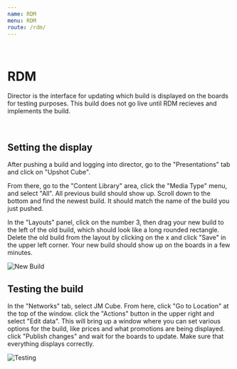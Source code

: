 ```yaml
---
name: RDM
menu: RDM
route: /rdm/
---
```


<br />

# RDM

Director is the interface for updating which build is displayed on the boards for testing purposes. This build does not go live until RDM recieves and implements the build.

<br />

## Setting the display

After pushing a build and logging into director, go to the "Presentations" tab and click on "Upshot Cube".

From there, go to the "Content Library" area, click the "Media Type" menu, and select "All". All previous build should show up. Scroll down to the bottom and find the newest build. It should match
the name of the build you just pushed.

In the "Layouts" panel, click on the number 3, then drag your new build to the left of the old build, which should look like a long rounded rectangle. Delete the old build from the layout
by clicking on the x and click "Save" in the upper left corner. Your new build should show up on the boards in a few minutes.
<br />

![New Build](./newBuild.jpg)


## Testing the build

In the "Networks" tab, select JM Cube. From here, click "Go to Location" at the top of the window. click the "Actions" button in the upper right and select "Edit data".
This will bring up a window where you can set various options for the build, like prices and what promotions are being displayed. click "Publish changes" and wait
for the boards to update. Make sure that everything displays correctly.
<br />

![Testing](./editPanel.jpg)
